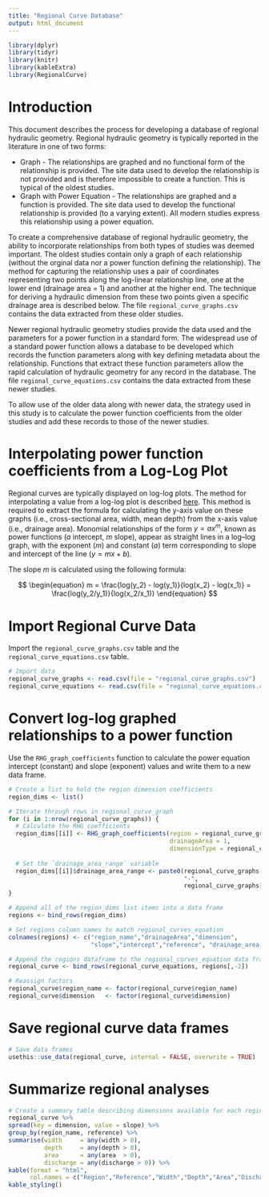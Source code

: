 ```yaml
---
title: "Regional Curve Database"
output: html_document
---
```


```r
library(dplyr)
library(tidyr)
library(knitr)
library(kableExtra)
library(RegionalCurve)
```


# Introduction
This document describes the process for developing a database of regional hydraulic geometry. Regional hydraulic geometry is typically reported in the literature in one of two forms:

* Graph - The relationships are graphed and no functional form of the relationship is provided. The site data used to develop the relationship is not provided and is therefore impossible to create a function. This is typical of the oldest studies. 
* Graph with Power Equation - The relationships are graphed and a function is provided. The site data used to develop the functional relationship is provided (to a varying extent). All modern studies express this relationship using a power equation. 

To create a comprehensive database of regional hydraulic geometry, the ability to incorporate relationships from both types of studies was deemed important. The oldest studies contain only a graph of each relationship (without the orginal data nor a power function defining the relationship). The method for capturing the relationship uses a pair of coordinates representing two points along the log-linear relationship line, one at the lower end (drainage area = 1) and another at the higher end. The technique for deriving a hydraulic dimension from these two points given a specific drainage area is described below. The file `regional_curve_graphs.csv` contains the data extracted from these older studies. 

Newer regional hydraulic geometry studies provide the data used and the parameters for a power function in a standard form. The widespread use of a standard power function allows a database to be developed which records the function parameters along with key defining metadata about the relationship. Functions that extract these function parameters allow the rapid calculation of hydraulic geometry for any record in the database. The file `regional_curve_equations.csv` contains the data extracted from these newer studies. 

To allow use of the older data along with newer data, the strategy used in this study is to calculate the power function coefficients from the older studies and add these records to those of the newer studies.

# Interpolating power function coefficients from a Log-Log Plot
Regional curves are typically displayed on log-log plots. The method for interpolating a value from a log-log plot is described [here](https://en.wikipedia.org/wiki/Log%E2%80%93log_plot). This method is required to extract the formula for calculating the y-axis value on these graphs (i.e., cross-sectional area, width, mean depth) from the x-axis value (i.e., drainage area). Monomial relationships of the form $y=ax^m$, known as power functions ($a$ intercept, $m$ slope), appear as straight lines in a log–log graph, with the exponent ($m$) and constant ($a$) term corresponding to slope and intercept of the line ($y = mx + b$).

The slope $m$ is calculated using the following formula:

$$
\begin{equation}
  m = \frac{log(y_2) - log(y_1)}{log(x_2) - log(x_1)} = \frac{log(y_2/y_1)}{log(x_2/x_1)}
\end{equation}
$$

<Add methods for calculating the intercept>

# Import Regional Curve Data
Import the `regional_curve_graphs.csv` table and the `regional_curve_equations.csv` table. 

```r
# Import data
regional_curve_graphs <- read.csv(file = "regional_curve_graphs.csv")
regional_curve_equations <- read.csv(file = "regional_curve_equations.csv")
```


# Convert log-log graphed relationships to a power function
Use the `RHG_graph_coefficients` function to calculate the power equation intercept (constant) and slope (exponent) values and write them to a new data frame.

```r
# Create a list to hold the region dimension coefficients
region_dims <- list()

# Iterate through rows in regional_curve_graph
for (i in 1:nrow(regional_curve_graphs)) {
  # Calculate the RHG coefficients
  region_dims[[i]] <- RHG_graph_coefficients(region = regional_curve_graphs[i,"region_name"],
                                             drainageArea = 1,
                                             dimensionType = regional_curve_graphs[i,"dimension"])
  
  # Set the `drainage_area_range` variable
  region_dims[[i]]$drainage_area_range <- paste0(regional_curve_graphs[i,"x_1"], 
                                                 "-",
                                                 regional_curve_graphs[i,"x_2"])
}

# Append all of the region_dims list items into a data frame
regions <- bind_rows(region_dims)

# Set regions column names to match regional_curves_equation
colnames(regions) <- c("region_name","drainageArea","dimension",
                       "slope","intercept","reference", "drainage_area_range")

# Append the regions dataframe to the regional_curves_equation data frame
regional_curve <- bind_rows(regional_curve_equations, regions[,-2])

# Reassign factors
regional_curve$region_name <- factor(regional_curve$region_name)
regional_curve$dimension   <- factor(regional_curve$dimension)
```

# Save regional curve data frames
```r
# Save data frames
usethis::use_data(regional_curve, internal = FALSE, overwrite = TRUE)
```

# Summarize regional analyses
```r
# Create a summary table describing dimensions available for each region
regional_curve %>%
spread(key = dimension, value = slope) %>%
group_by(region_name, reference) %>%
summarise(width     = any(width > 0), 
          depth     = any(depth > 0), 
          area      = any(area  > 0),
          discharge = any(discharge > 0)) %>%
kable(format = "html", 
      col.names = c("Region","Reference","Width","Depth","Area","Discharge")) %>%
kable_styling()
```


